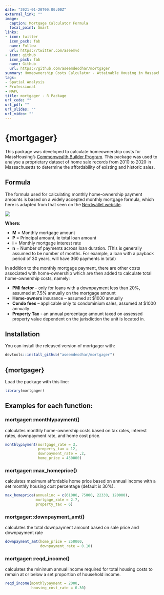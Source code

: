 ```yaml
---
date: "2021-01-20T00:00:00Z"
external_link: ""
image:
  caption: Mortgage Calculator Formula
  focal_point: Smart
links:
- icon: twitter
  icon_pack: fab
  name: Follow
  url: https://twitter.com/aseemvd
- icon: github
  icon_pack: fab
  name: Github
  url: https://github.com/aseemdeodhar/mortgager
summary: Homeownership Costs Calculator - Attainable Housing in Massachusetts
tags:
- Spatial Analysis
- Professional
- MAPC
title: mortgager - R Package 
url_code: ""
url_pdf: ""
url_slides: ""
url_video: ""
---
```


# {mortgager}

This package was developed to calculate homeownership costs for MassHousing's [Commonwealth Builder Program](https://www.masshousing.com/en/developers/commonwealth-builder). This package was used to analyse a proprietary dataset of home sale records from 2010 to 2020 in Massachusetts to determine the affordability of existing and historic sales.

## Formula

The formula used for calculating monthly home-ownership payment amounts is based on a widely accepted monthly mortgage formula, which here is adapted from that seen on the [Nerdwallet website](https://www.nerdwallet.com/mortgages/mortgage-calculator/calculate-mortgage-payment).


![](/img/project/mortgager/formula.png)

**Where:**

* **M** = Monthly mortgage amount
* **P** = Principal amount, ie total loan amount
* **i** = Monthly mortgage interest rate
* **n** = Number of payments across loan duration. (This is generally assumed to be number of months. For example, a loan with a payback period of 30 years, will have 360 payments in total)

In addition to the monthly mortgage payment, there are other costs associated with home-ownership which are then added to calculate total home-ownership costs, namely:


* **PMI factor** – only for loans with a downpayment less than 20%, assumed at 7.5% annually on the mortgage amount
* **Home-owners** insurance – assumed at $1000 annually
* **Condo fees** – applicable only to condominium sales, assumed at $1000 annually
* **Property Tax** - an annual percentage amount taxed on assessed property value dependent on the jurisdiction the unit is located in.

## Installation

You can install the released version of mortgager with:

``` r
devtools::install_github("aseemdeodhar/mortgager")
```

## {mortgager}

Load the \code{mortgager} package with this line:

```r
library(mortgager)
```

## Examples for each function:

### mortgager::monthlypayment()

\code{monthlypayment} calculates monthly home-ownership costs based on tax rates, interest rates, downpayment rate, and home cost price.

```r
monthlypayment(mortgage_rate = 3,
               property_tax = 12,
               downpayment_rate = .2,
               home_price = 450000)
```

### mortgager::max_homeprice()

\code{max_homeprice} calculates maximum affordable home price based on annual income with a set monthly housing cost percentage (default is 30%).

```r
max_homeprice(annualinc = c(61000, 75000, 22330, 120000),
              mortgage_rate = 2.7,
              property_tax = 6)
```

### mortgager::downpayment_amt()

\code{downpayment_amt} calculates the total downpayment amount based on sale price and downpayment rate

```r
downpayment_amt(home_price = 250000,
                downpayment_rate = 0.10)
```

### mortgager::reqd_income()

\code{reqd_income} calculates the minimum annual income required for total housing costs to remain at or below a set proportion of household income.

```r
reqd_income(monthlypayment = 2000,
            housing_cost_rate = 0.30)
```
